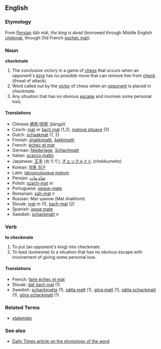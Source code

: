 ==English==
===Etymology===
From [[Persian]] šāh māt, ''the king is dead'' (borrowed through Middle English [[chekmat]], through Old French [[eschec mat]]).

===Noun===
'''checkmate'''

#The conclusive victory in a game of [[chess]] that occurs when an opponent's [[king]] has no possible move that can remove him from [[check]] (threat of attack).
#Word called out by the [[victor]] of chess when an [[opponent]] is placed in checkmate.
#Any situation that has no obvious [[escape]] and involves some personal loss.

==== Translations ====
*Chinese [[將死]]/[[将死]] (jiāngsĭ)
*Czech: [[mat]] or [[šach mat]] (1,2), [[matová situace]] (3)
*Dutch: [[schaakmat]] (1, 2)
*Finnish: [[shakkimatti]], [[šakkimatti]]
*French: [[échec et mat]]
*German: [[Niederlage]], [[Schachmatt]]
*Italian: [[scacco matto]]
*Japanese: [[王手]] (おうて), [[チェックメイト]] (chekkumeito)
*Korean: [[외통 장군]]
*Latin: [[latrunculusque matum]]
*Persian: [[شاه مات]]
*Polish: [[szach-mat]] ''m''
*Portuguese: [[xeque-mate]]
*Romanian: [[şah-mat]] ''n''
*Russian: Мат шахом (Mat shakhom)
*Slovak: [[mat#Slovak|mat]] ''m'' (1), [[šach-mat]] (2)
*Spanish: [[jaque mate]]
*Swedish: [[schackmatt]] ''n''

===Verb===
'''to checkmate'''

#To put (an opponent's king) into checkmate.
#To lead (someone) to a situation that has no obvious escape with involvement of giving some personal loss.

==== Translations ====
*French: [[faire échec et mat]] 
*Slovak: [[dať šach mat]] (1)
*Swedish: [[schackmatta]] (1), [[sätta matt]] (1), [[göra matt]] (1), [[sätta schackmatt]] (1), [[göra schackmatt]] (1)

===Related Terms===
*[[stalemate]]

===See also===
*[http://www.dailytimes.com.pk/print.asp?page=story_23-2-2003_pg3_5&ndate=08/05/2004%204:10:21%20PM Daily Times article on the etymology of the word]